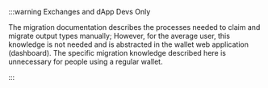 :::warning Exchanges and dApp Devs Only

The migration documentation describes the processes needed to claim and migrate output types manually; However, for the average user, this knowledge is not needed and is abstracted in the wallet web application (dashboard). The specific migration knowledge described here is unnecessary for people using a regular wallet.

:::